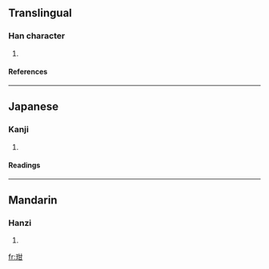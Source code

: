 ==Translingual==
===Han character===
{{Han char|rn=96|rad=玉|as=05|sn=9|four=1417<sub>0</sub>|canj=一土廿一 (MGTM)}}
# {{defn|Han|sort=玉05}}
====References====
{{Han ref|kx=0728.270|dkj=20892|dj=1140.230|hdz=21105.150|uh=73B5|ud=29621|bh=CFCD|bd=53197}}

----
==Japanese==
===Kanji===
{{ja-kanji|grade=|rs=玉05}}
# {{defn|Japanese}} 
====Readings====
{{ja-readings|on=[[がん]] (gan)|kun=}}

----
==Mandarin==
===Hanzi===
{{cmn-hanzi|pin=[[án]] (an2)|wg=an<sup>2</sup>}}
# {{defn|Mandarin}}

[[fr:玵]]
